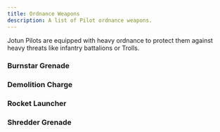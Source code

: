 ```yaml
---
title: Ordnance Weapons
description: A list of Pilot ordnance weapons.
---
```



Jotun Pilots are equipped with heavy ordnance to protect them against heavy threats like infantry battalions or Trolls.

### Burnstar Grenade

<MountBlock
    tags="Grenade, Incendiary, Heat +1, Limited Use 1"
    range="4"
    flame="1d4"
    heat="1d4"
    description="The KG-8 Burnstar Grenade is an incendiary grenade manufactured by Klemon armory. It takes the form of a sharpened throwing star that can stick to hardened surfaces like concrete or Jotun armor. It is coated with a nano-thermite paste that activates when it strikes an object, melting it with temperatures that reach over 4500 degrees Fahrenheit. Standard issue pilot deployments are only issued one Burnstar due to incidents of accidental activation." />

### Demolition Charge

<MountBlock
    tags="Mine, Explosive, Limited Use 1"
    burst="3"
    attack="2d12"
    details="• Spend 1 power to place and arm the mine.
    • Spend 1 power to activate the mine and attack.
    • The mine cannot be armed and activated in the same round.
    • The mine deals double damage to structures."
    description="The TM-10 Demolition Charge is a high-yield, explosive manufactured by Tammen Armory. Each charge must be primed and placed on a surface where it can be detonated remotely with a trigger device. Standard issue pilot deployments are only issued one charge as they have an incredible weight and would otherwise impact mobility." />

### Rocket Launcher

<MountBlock
    tags="Launcher, Explosive, Loading, Seeking, Limited Use 2"
    range="12"
    attack="2d8"
    details="Can only target mechs or objects with the lock on condition."
    description="The SL-5 Rocket Launcher is an anti-mech, lock-on, rocket launcher manufactured by Sarm Armory. The operator is required to lock on to their target before the system will allow them to fire. Each missile is self-guided and can navigate around obstacles, resulting in a high accuracy payload. Standard issue pilot deployments are provided two missiles along with the launcher." />

### Shredder Grenade

<MountBlock
    tags="Grenade, Explosive, Arcing, Limited Use 4"
    range="4"
    blast="1"
    attack="2d4"
    details="Ignores and destroys any cover in the blast radius."
    description="The TG-24 Shredder Grenade is an anti-personnel, fragmentation grenade manufactured by Tammen Armory. It excels at ripping and tearing through cover, both natural and constructed, making it an effective choice against implanted infantry units. Standard issue pilot deployments are provided four grenades." />
